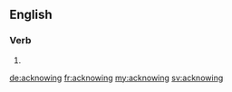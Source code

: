 ==English==

===Verb===
{{head|en}}

# {{present participle of|acknow|lang=en}}

[[de:acknowing]]
[[fr:acknowing]]
[[my:acknowing]]
[[sv:acknowing]]